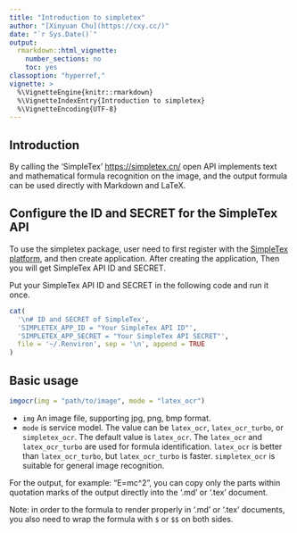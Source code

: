 ---
title: "Introduction to simpletex"
author: "[Xinyuan Chu](https://cxy.cc/)"
date: "`r Sys.Date()`"
output:
  rmarkdown::html_vignette:
    number_sections: no
    toc: yes
classoption: "hyperref,"
vignette: >
  %\VignetteEngine{knitr::rmarkdown}
  %\VignetteIndexEntry{Introduction to simpletex}
  %\VignetteEncoding{UTF-8}
---

## Introduction

By calling the 'SimpleTex' <https://simpletex.cn/> open API implements text and mathematical formula recognition on the image, and the output formula can be used directly with Markdown and LaTeX.

## Configure the ID and SECRET for the SimpleTex API

To use the simpletex package, user need to first register with the [SimpleTex platform](https://simpletex.cn/), and then create application. After creating the application, Then you will get SimpleTex API ID and SECRET. 

Put your SimpleTex API ID and SECRET in the following code and run it once.

```{r, eval=FALSE}
cat(
  '\n# ID and SECRET of SimpleTex',
  'SIMPLETEX_APP_ID = "Your SimpleTex API ID"',
  'SIMPLETEX_APP_SECRET = "Your SimpleTex API SECRET"',
  file = '~/.Renviron', sep = '\n', append = TRUE
)
```

## Basic usage

```{r, eval = FALSE}
imgocr(img = "path/to/image", mode = "latex_ocr")
```

- `img` An image file, supporting jpg, png, bmp format.
- `mode` is service model. The value can be `latex_ocr`, `latex_ocr_turbo`, or `simpletex_ocr`. The default value is `latex_ocr`. The `latex_ocr` and `latex_ocr_turbo` are used for formula identification. `latex_ocr` is better than `latex_ocr_turbo`, but `latex_ocr_turbo` is faster. `simpletex_ocr` is suitable for general image recognition.

For the output, for example: "E=mc^2", you can copy only the parts within
quotation marks of the output directly into the '.md' or '.tex' document.

Note: in order to the formula to render properly in '.md' or '.tex' documents,
you also need to wrap the formula with `$` or `$$` on both sides.

